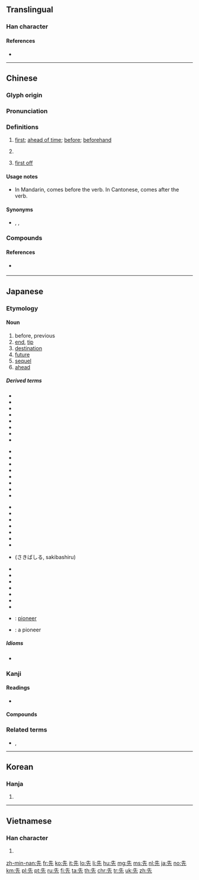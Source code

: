 {{also|失|矢}}
==Translingual==
{{stroke order|strokes=6}}

===Han character===
{{Han char|rn=10|rad=儿|as=04|sn=6|four=24211|canj=HGHU|ids=⿱⺧儿}}

====References====
* {{Han ref|kx=0124.050|dkj=01349|dj=0260.060|hdz=10267.020|uh=5148|ud=20808|bh=A5FD|bd=42493}}

----

==Chinese==
{{zh-forms}}

===Glyph origin===
{{Han etym}}

===Pronunciation===
{{zh-pron
|m=xiān.ogg
|ma=y
|c=sin1
|g=xien1
|h=pfs=sîn
|j=xie1
|md=sĭng
|mn=seng/sin/sian
|mn_note=seng, sin - vernacular; sian - literary
|mn-t=sing1
|w=1xi san
|mc=y
|oc=y
|ma=zh-xiān.ogg
|cat=a,adv
}}

===Definitions===
{{zh-hanzi}}

# [[first]]; [[ahead of time]]; [[before]]; [[beforehand]]
#: {{zh-x|我 要 先 去 洗手間。|I need to go to the bathroom '''first'''.}}
#: {{zh-x|我 要{jiu3} 去 廁{ci3}所 先。|I need to go to the bathroom '''first'''.|C}}
# {{rfdef|lang=zh}}
#: {{zh-x|佢 瞓 到 而家 先 瞓 醒 覺。|He slept so long that he only woke up just now.|C}}
#: {{zh-x|你 先 食 一 碗 飯 點 會 夠！|Eating one bowl isn't enough!|C}}
#: {{zh-x|呢{nei1}啲 先 係 唱歌。|''This'' is ''true'' singing.|C}}
#: {{zh-x|你 唔係 頭先 先 去 咗 咩。|Didn't you just go?|C}}
# {{lb|zh|Cantonese}} [[first off]]
#: {{zh-x|你 買 咗 未 先？|First off, have you even bought it yet?|C}}

====Usage notes====
* {{gloss|first; beforehand}} In Mandarin, {{lang|zh|先}} comes before the verb. In Cantonese, {{lang|zh|先}} comes after the verb.

====Synonyms====
* {{sense|first}} {{zh-l|首先}}, {{zh-l|最先}}, {{zh-l|第一}}

===Compounds===
{{zh-der|先鋒|先帝|先生|先意承旨|先蠶|先母|先發|事先|先達|先人|從先|先是|先時|冬烘先生|先正|先天說|先登|恐後爭先|先聲|先馳得點|先祖考|先意希旨|先零|先驅螻蟻|意在筆先|先驅|先澤|大先生|先識遠量|先古|坌鳥先飛|先疇|先見|先師|先卿|先遣部隊|先鞭|先哲|先天缺陷|先機|先入之見|大人先生|最先|先妣|先頭|全真先生|先例|幸為先容|七代先靈|先進|先憂後樂|先睹為快|巴先|先覺先知|先天不足|意存筆先|女先|先行後聞|先儒|先祖妣|優先|後發先至|先盛後衰|恢先緒|先民|先兆|先君|先禮後兵|先河|下江先生|先行|德先生|先荊|先來後到|得先手|後先輝映|先父|後實先聲|制敵機先|先世|先塋|先吾著鞭|先來|先室|地理先生|先臣|先頭部隊|先路|先覺|先導|一馬當先|先祀|在先|先見之明|廣文先生|古聖先賢|先緒|小先生|先斬後聞|先天性|先嚴|先聖|先祖|先入為主|先德|先慈|先行官|先主|五柳先生|先輩|先聲奪人|好好先生|儘先|女先生|奮勇當先|奮勇爭先|先識|先遣作戰|太老先生|守先待後|孝先便腹|先農|先遣隊|佔先|先聲後實|先王|先秦|先賢|先走一步|先天|先驅者|亭林先生|先兒|夯雀先飛|一路領先|先後|先考|先策|先決條件|原先|先驗主義|先難後獲|先皇|先公後私|先妾|先秦諸子|先令|先年|先決問題|先容|先前|先意承志|先進國家|先議權|先花後果|先知先覺|先知|先發制人|先烈|先期|先施|先斬後奏|先手|先從隗始|先後倒置|先夫|先務|優先權|先缺後空|急先鋒|先鋒隊|先人後己|未風先雨|楮先生|望秋先零|有言在先|攙先|承先啟後|比先時|甘井先竭|擁彗先驅|未老先衰|搶先|捷足先登|祖鞭先著|疾足先得|私塾先生|禮先壹飯|禍為福先|疋先裡|祖先|率先|瞽目先生|福為禍先|捷足先得|當先|敢勇當先|有約在先|猛著先鞭|未卜先知|爭先|比先|烏有先生|爭先恐後|探先|洞察機先|機先|洞燭機先|早先|稷下先生|預先|開先例|鄉先達|笨雀先飛|逐兔先得|算命先生|老先|負弩先驅|近火先燋|非有先生|馬蓋先|領先群倫|開路先鋒|老先生|荷葉先師|首先|陽明先生|至聖先師|風水先生|躬先表率|頭先|領先指標|革命先烈|鄉先生|笨鳥先飛|道學先生|領先群雄|遙遙領先|賽先生|領先|躬先士卒|身先士卒|起先|老祖先|身先士眾|門館先生|著先鞭}}

====References====
* {{qualifier|Min Nan}} {{thcwd|2063}}

----

==Japanese==

===Etymology===
{{ja-kanjitab|さき|yomi=k}}

====Noun====
{{ja-noun|さき}}

# before, previous
# [[end]], [[tip]]
# [[destination]]
# [[future]]
# [[sequel]]
# [[ahead]]

=====Derived terms=====
{{top4}}
* {{l|ja|行き先}}
* {{l|ja|生い先}}
* {{l|ja|老い先}}
* {{l|ja|送り先}}
* {{l|ja|お先}}
* {{l|ja|此の先}}
* {{l|ja|差し出し先}}
* {{l|ja|仕入れ先}}
{{mid4}}
* {{l|ja|立ち回り先}}
* {{l|ja|使い先}}
* {{l|ja|勤め先}}
* {{l|ja|問い合わせ先}}
* {{l|ja|嫁ぎ先}}
* {{l|ja|届け先}}
* {{l|ja|取り引き先}}
* {{l|ja|引っ越し先}}
{{mid4}}
* {{l|ja|ペン先}}
* {{l|ja|真っ先}}
* {{l|ja|切っ先}}
* {{l|ja|先んじる}}
* {{l|ja|先んずる}}
* {{l|ja|先借り}}
* {{l|ja|先取り}}
* {{l|ja|先走る}} (さきばしる, sakibashiru)
{{mid4}}
* {{l|ja|先送り}}
* {{l|ja|先買い}}
* {{l|ja|先売り}}
* {{l|ja|先付け}}
* {{l|ja|先払い}}
* {{l|ja|先立つ}}
* {{l|ja|先立てる}}
* {{l|ja|先駆}}: [[pioneer]]
* {{l|ja|先駆者}}: a pioneer
{{bottom}}

=====Idioms=====
* {{l|ja|先を越す}}

===Kanji===
{{ja-kanji|grade=1|rs=儿04}}

====Readings====
* {{ja-readings|on=[[せん]] ([[sen]])|kun=[[さき]] ([[saki]]), [[さきんじる]] ([[先んじる]], [[sakinjiru]]), [[まず]] ([[先ず]], [[mazu]])}}

====Compounds====
{{der3
| {{ja-r|宛先|あてさき}}
| {{ja-r|後先|あとさき}}
| {{ja-r|一寸先|いっすんさき}}
| {{ja-r|移転先|いてんさき}}
| {{ja-r|縁先|のきさき}}
| {{ja-r|御先|おさき}}
| {{ja-r|肩先|かたさき}}
| {{ja-r|機先|きせん}}
| {{ja-r|勤務先|きんむさき}}
| {{ja-r|口先|くちさき}}
| {{ja-r|剣先|けんさき}}
| {{ja-r|下馬先|げばさき}}
| {{ja-r|玄関先|げんかんさき}}
| {{ja-r|現先|げんさき}}
| {{ja-r|購入先|こうにゅうさき}}
| {{ja-r|小手先|こてさき}}
| {{ja-r|幸先|さいさき}}
| {{ja-r|先々|さきざき}}, {{ja-r|先先|さきざき}}
| {{ja-r|潮先|しおさき}}
| {{ja-r|指示先|しじさき}}
| {{ja-r|舌先|したさき}}
| {{ja-r|就職先|しゅうそくさき}}
| {{ja-r|宿泊先|しゅくはくさき}}
| {{ja-r|照会先|しょうかいさき}}
| {{ja-r|送付先|そうふさき}}
| {{ja-r|祖先|そせん}}
| {{ja-r|太刀先|たちさき}}
| {{ja-r|旅先|たびさき}}
| {{ja-r|注文先|ちゅうもんさき}}
| {{ja-r|筒先|つつさき}}
| {{ja-r|爪先|つめさき}}
| {{ja-r|手先|てさき}}
| {{ja-r|手羽先|てばさき}}
| {{ja-r|転居先|てんいさき}}
| {{ja-r|転送先|てんそうさき}}
| {{ja-r|転任先|てんにんさき}}
| {{ja-r|出先|でさき}}
| {{ja-r|伝送先|でんそうさき}}
| {{ja-r|得意先|とくいさき}}
| {{ja-r|突先|とっさき}}
| {{ja-r|取引先|とりひきさき}}
| {{ja-r|庭先|にわさき}}
| {{ja-r|軒先|のきさき}}
| {{ja-r|配達先|はいたつさき}}
| {{ja-r|刷毛先|はけさき}}
| {{ja-r|刃先|はさき}}
| {{ja-r|鼻先|はなさき}}
| {{ja-r|春先|はるさき}}
| {{ja-r|火先|ほさき}}
| {{ja-r|一足先|ひとあしさき}}
| {{ja-r|筆先|ふでさき}}
| {{ja-r|舳先|へさき}}
| {{ja-r|奉公先|ほうこうさき}}
| {{ja-r|矛先|ほこさき}}
| {{ja-r|穂先|ほさき}}
| {{ja-r|水先|みずさき}}
| {{ja-r|店先|みせさき}}
| {{ja-r|胸先|むなさき}}
| {{ja-r|目先|めさき}}
| {{ja-r|矢先|やさき}}
| {{ja-r|槍先|やりさき}}
| {{ja-r|優先|ゆうせん}}
| {{ja-r|指先|ゆびさき}}
| {{ja-r|旅行先|りょこうさき}}
| {{ja-r|連絡先|れんらくさき}}
| {{ja-r|帥先|そっせん}}, {{ja-r|卒先|そっせん}}, {{ja-r|率先|そっせん}}
| {{ja-r|一先|ひとまず}}
| {{ja-r|先頃|さきごろ}}
| {{ja-r|先安|さきやす}}
| {{ja-r|先鋭|せんえい}}
| {{ja-r|先王|せんのう}}
| {{ja-r|先回|せんかい}}
| {{ja-r|先覚|せんかく}}
| {{ja-r|先学|せんがく}}
| {{ja-r|先議|せんぎ}}
| {{ja-r|先客|せんきゃく}}
| {{ja-r|先金|さきがね}}
| {{ja-r|先駆|せんく}}
| {{ja-r|先君|せんくん}}
| {{ja-r|鋭先形|えいせんけい}}
| {{ja-r|先決|せんけつ}}
| {{ja-r|先月|せんげつ}}
| {{ja-r|先見|せんけん}}
| {{ja-r|先賢|せんけん}}
| {{ja-r|先遣|せんけん}}
| {{ja-r|先験的|せんけんてき}}
| {{ja-r|先古|せんこ}}
| {{ja-r|先口|せんこう}}
| {{ja-r|先攻|せんこう}}
| {{ja-r|先皇|せんのう}}
| {{ja-r|先考|せんこう}}
| {{ja-r|先行|せんこう}}
| {{ja-r|先高|せんこう}}
| {{ja-r|先刻|せんこく}}
| {{ja-r|先妻|せんさい}}
| {{ja-r|先細|せんさい}}
| {{ja-r|先在|せんざい}}
| {{ja-r|先山|せんざん}}
| {{ja-r|先史|せんし}}
| {{ja-r|先師|せんし}}
| {{ja-r|先主|せんしゅ}}
| {{ja-r|先取|せんしゅ}}
| {{ja-r|先手|せんて}}
| {{ja-r|先蹴|せんしゅう}}
| {{ja-r|先週|せんしゅう}}
| {{ja-r|先住|せんじゅう}}
| {{ja-r|先述|せんじゅつ}}
| {{ja-r|先勝|せんしょう}}
| {{ja-r|先進|せんしん}}
| {{ja-r|先人|せんじん}}
| {{ja-r|先陣|せんじん}}
| {{ja-r|先制|せんせい}}
| {{ja-r|先生|せんせい}}
| {{ja-r|先聖|せんせい}}
| {{ja-r|先祖|せんぞ}}
| {{ja-r|先太|さきぶと}}
| {{ja-r|先代|せんだい}}
| {{ja-r|先達|せんだつ}}
| {{ja-r|先端|せんたん}}
| {{ja-r|先知|せんち}}
| {{ja-r|先着|せんちゃく}}
| {{ja-r|先帝|せんのう}}
| {{ja-r|先程|さきほど}}
| {{ja-r|先哲|せんてつ}}
| {{ja-r|先天|せんてん}}
| {{ja-r|先登|せんとう}}, {{ja-r|先頭|せんとう}}
| {{ja-r|先途|せんど}}
| {{ja-r|先度|せんど}}
| {{ja-r|先塔|せんとう}}
| {{ja-r|先投|せんとう}}
| {{ja-r|先導|せんどう}}
| {{ja-r|先日|せんじつ}}
| {{ja-r|先入|せんにゅ}}
| {{ja-r|先任|せんにん}}
| {{ja-r|先年|せんねん}}
| {{ja-r|先輩|せんぱい}}
| {{ja-r|先発|せんぱつ}}
| {{ja-r|先般|せんぱん}}
| {{ja-r|先番|せんばん}}
| {{ja-r|先非|せんぴ}}
| {{ja-r|先夫|せんぷ}}
| {{ja-r|先婦|せんぷ}}
| {{ja-r|先父|せんぷ}}
| {{ja-r|先負|せんぶ}}
| {{ja-r|先物|さきもの}}
| {{ja-r|先兵|せんぺい}}
| {{ja-r|先便|せんべん}}
| {{ja-r|先鞭|せんべん}}
| {{ja-r|先方|せんぽう}}
| {{ja-r|先鋒|せんぽう}}
| {{ja-r|先棒|さきぼう}}
| {{ja-r|先務|せんむ}}
| {{ja-r|先夜|せんや}}
| {{ja-r|先役|せんやく}}
| {{ja-r|先約|せんやく}}
| {{ja-r|先様|せんさま}}
| {{ja-r|先隣|さきどなり}}
| {{ja-r|先例|せんれい}}
| {{ja-r|先妣|せんぴ}}
| {{ja-r|先伝言|せんでんごん}}: [[herald]]
}}

===Related terms===
* {{ja-r|先達て|せんだって}}, {{ja-r|先だって|せんだって}}

----

==Korean==

===Hanja===
{{ko-hanja|hangeul=선|eumhun=먼저|ehrv=meonjeo|ehmr=mŏnjŏ|ehy=mence}}

# {{defn|lang=ko|sort=儿04}}

----

==Vietnamese==

===Han character===
{{vi-hantu|[[tiên]], [[ten]], [[teng]]|rs=儿04}}

# {{defn|lang=vi|sort=儿04}}

[[zh-min-nan:先]]
[[fr:先]]
[[ko:先]]
[[it:先]]
[[lo:先]]
[[li:先]]
[[hu:先]]
[[mg:先]]
[[ms:先]]
[[nl:先]]
[[ja:先]]
[[no:先]]
[[km:先]]
[[pl:先]]
[[pt:先]]
[[ru:先]]
[[fi:先]]
[[ta:先]]
[[th:先]]
[[chr:先]]
[[tr:先]]
[[uk:先]]
[[zh:先]]